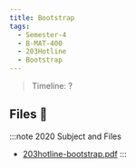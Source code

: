 ```yaml
---
title: Bootstrap
tags:
  - Semester-4
  - B-MAT-400
  - 203Hotline
  - Bootstrap
---
```

> Timeline: ?


## Files 📂

:::note 2020 Subject and Files
- [203hotline-bootstrap.pdf](https://github.com/Studio-17/Epitech-Subjects/raw/main/Semester-4/B-MAT-400/203Hotline/Bootstrap/203hotline-bootstrap.pdf)
:::

